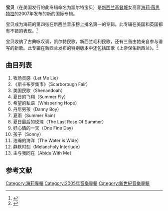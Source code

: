 {{Infobox album
| Name = 宝贝
| Type = [[錄音室專輯|錄音室專輯]]
| Artist = [[海莉·薇思特拉|海莉·薇思特拉]]
| Cover =
| Released = 2007
| Recorded =
| Genre = [[古典音乐|古典音乐]]、[[流行音乐|流行音乐]]
| Length =
| Label = [[迪卡唱片公司|迪卡唱片公司]]，[[环球音乐|环球音乐]]
| Producer =
| Reviews =
| Last album = ''[[奇幻历险|奇幻历险]]''（''Odyssey''）<br/>（2005）
| This album = ''宝贝''（''Treasure''）<br />（2007）
| Next album = ''圣诞奇迹''（''Christmas Magic''）<br />（2009）
}}

'''宝贝'''（在美国发行的此专辑命名为凯尔特宝贝）是[[新西兰|新西兰]][[基督城|基督城]]女高音[[海莉·薇思特拉|海莉·薇思特拉]]的2007年发布的新的国际专辑。

宝贝成为海莉的第四张在新西兰音乐榜上排名第一的专辑。此专辑在美国和英国都有不错的表现。<ref>{{Cite web |url=http://www.hayley-westenra-international.com/content/hwi-archives-1996-2009 |title=存档副本 |accessdate=2011-04-23 |archive-date=2012-09-05 |archive-url=https://archive.is/20120905074047/http://www.hayley-westenra-international.com/content/hwi-archives-1996-2009 |dead-url=yes }}</ref>

宝贝收纳了古典咏叹调，凯尔特民歌，新西兰毛利民歌，还有三首由她亲自参与谱写的新歌。此专辑在新西兰发布的特别版本中还包括国歌《上帝保佑新西兰》。<ref>{{Cite web |url=http://www.marbecks.co.nz/detail/index.lsd?catalogID=317831 |title=存档副本 |accessdate=2011-04-23 |archive-date=2011-07-21 |archive-url=https://web.archive.org/web/20110721084709/http://www.marbecks.co.nz/detail/index.lsd?catalogID=317831 |dead-url=no }}</ref>

==曲目列表==
#牧场灵感（Let Me Lie）
#《斯卡布罗集市》（Scarborough Fair）
#美国民歌（Shenandoah）
#夏日的飞翔（Summer Fly）
#希望的私语（Whispering Hope）
#丹尼男孩（Danny Boy）
#夏雨（Summer Rain）
#夏日最后的玫瑰（The Last Rose Of Summer）
#好心情的一天（One Fine Day）
#孩子（Sonny）
#浩瀚的海洋（The Water is Wide）
#静默时刻（Melancholy Interlude）
#主与我同在（Abide With Me）

==参考文献==
{{reflist}}

[[Category:海莉專輯|Category:海莉專輯]]
[[Category:2005年音樂專輯|Category:2005年音樂專輯]]
[[Category:新世紀音樂專輯|Category:新世紀音樂專輯]]